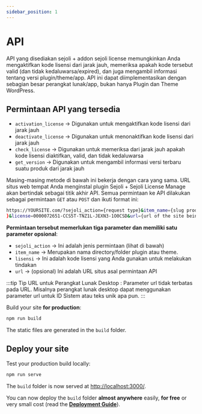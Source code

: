 ```yaml
---
sidebar_position: 1
---
```


# API

API yang disediakan sejoli + addon sejoli license memungkinkan Anda mengaktifkan kode lisensi dari jarak jauh, memeriksa apakah kode tersebut valid (dan tidak kedaluwarsa/expired), dan juga mengambil informasi tentang versi plugin/theme/app. API ini dapat diimplementasikan dengan sebagian besar perangkat lunak/app, bukan hanya Plugin dan Theme WordPress.


## Permintaan API yang tersedia

- `activation_license` → Digunakan untuk mengaktifkan kode lisensi dari jarak jauh
- `deactivate_license` → Digunakan untuk menonaktifkan kode lisensi dari jarak jauh
- `check_license` → Digunakan untuk memeriksa dari jarak jauh apakah kode lisensi diaktifkan, valid, dan tidak kedaluwarsa
- `get_version` → Digunakan untuk mengambil informasi versi terbaru suatu produk dari jarak jauh

Masing-masing metode di bawah ini bekerja dengan cara yang sama. URL situs web tempat Anda menginstal plugin Sejoli + Sejoli License Manage akan bertindak sebagai titik akhir API. Semua permintaan ke API dilakukan sebagai permintaan `GET` atau `POST` dan ikuti format ini:

```bash
https://YOURSITE.com/?sejoli_action={request type}&item_name={slug product
}&license=0000072651-CCS5T-TNZ1L-JEXN3-1O0CSD&url={url of the site being licensed}
```

**Permintaan tersebut memerlukan tiga parameter dan memiliki satu parameter opsional**:

- `sejoli_action` → Ini adalah jenis permintaan (lihat di bawah)
- `item_name` → Merupakan nama directory/folder plugin atau theme.
- `lisensi` → Ini adalah kode lisensi yang Anda gunakan untuk melakukan tindakan
- `url` → (opsional) Ini adalah URL situs asal permintaan API

:::tip Tip URL untuk Perangkat Lunak Desktop :
Parameter url tidak terbatas pada URL. Misalnya perangkat lunak desktop dapat menggunakan parameter url untuk ID Sistem atau teks unik apa pun.
:::

Build your site **for production**:

```bash
npm run build
```

The static files are generated in the `build` folder.

## Deploy your site

Test your production build locally:

```bash
npm run serve
```

The `build` folder is now served at [http://localhost:3000/](http://localhost:3000/).

You can now deploy the `build` folder **almost anywhere** easily, **for free** or very small cost (read the **[Deployment Guide](https://docusaurus.io/docs/deployment)**).
